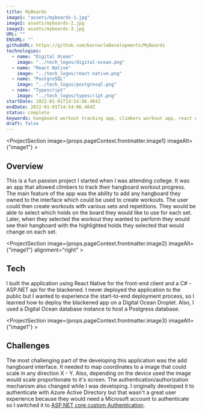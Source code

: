 ```yaml
---
title: MyBoards
image1: "assets/myboards-1.jpg"
image2: assets/myboards-2.jpg
image3: assets/myboards-3.jpg
URL: ""
ENSURL: ""
githubURL: https://github.com/barnacleDevelopments/MyBoards
technologies:
  - name: "Digital Ocean"
    image: "../tech_logos/digital-ocean.png"
  - name: "React Native"
    image: "../tech_logos/react-native.png"
  - name: "PostgreSQL"
    image: "../tech_logos/postgresql.png"
  - name: "Typescript"
    image: "../tech_logos/typescript.png"
startDate: 2022-01-01T14:54:06.484Z
endDate: 2022-01-01T14:54:06.484Z
status: complete
keywords: hangboard workout tracking app, climbers workout app, react native hangboard app, c# asp.net api workout app, digital ocean deployment, scalable image interface react native, custom authentication asp.net core, postgresql database for workout apps, azure active directory authentication, typescript workout app, entity framework core api, mssql database for fitness apps, workout app with custom hangboards, Devin Davis
draft: false
---
```


<ProjectSection image={props.pageContext.frontmatter.image1} imageAlt={"image1"} >
## Overview
This is a fun passion project I started when I was attending college. It was an app that allowed climbers to track their hangboard workout progress. The main feature of the app was the ability to add any hangboard they owned to the interface which could be used to create workouts. The user could then create workouts with various sets and repetitions. They would be able to select which holds on the board they would like to use for each set. Later, when they selected the workout they wanted to perform they would see their hangboard with the highlighted holds they selected that would change on each set.
</ProjectSection>


<ProjectSection image={props.pageContext.frontmatter.image2} imageAlt={"image1"} alignment="right" >
## Tech 
I built the application using React Native for the front-end client and a C# - ASP.NET api for the blackened. I never deployed the application to the public but I wanted to experience the start-to-end deployment process, so I learned how to deploy the blackened app on a Digital Ocean Droplet. Also, I used a Digital Ocean database instance to host a Postgress database.
<TechListing technologies={props.pageContext.frontmatter.technologies} />
</ProjectSection>

<ProjectSection image={props.pageContext.frontmatter.image3} imageAlt={"image1"}  >
## Challenges
The most challenging part of the developing this application was the add hangboard interface. It needed to map coordinates to a image that could scale in any direction X - Y. Also, depending on the device used the image would scale proportionate to it's screen. The authentication/authorization mechanism also changed while I was developing. I originally developed it to authenticate with Azure Active Directory but that wasn't a great user experience because they would need a Microsoft account to authenticate so I switched it to [ASP.NET core custom Authentication](https://learn.microsoft.com/en-us/aspnet/core/security/authentication/?view=aspnetcore-7.0).
</ProjectSection>
